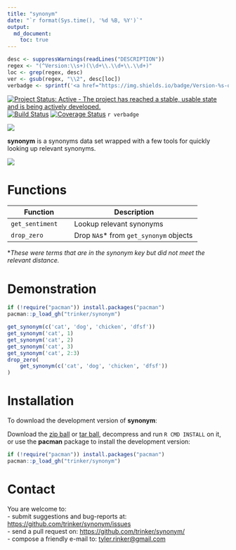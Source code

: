 ```yaml
---
title: "synonym"
date: "`r format(Sys.time(), '%d %B, %Y')`"
output:
  md_document:
    toc: true      
---
```


```r
desc <- suppressWarnings(readLines("DESCRIPTION"))
regex <- "(^Version:\\s+)(\\d+\\.\\d+\\.\\d+)"
loc <- grep(regex, desc)
ver <- gsub(regex, "\\2", desc[loc])
verbadge <- sprintf('<a href="https://img.shields.io/badge/Version-%s-orange.svg"><img src="https://img.shields.io/badge/Version-%s-orange.svg" alt="Version"/></a></p>', ver, ver)
````

[![Project Status: Active - The project has reached a stable, usable state and is being actively developed.](http://www.repostatus.org/badges/0.1.0/active.svg)](http://www.repostatus.org/#active)
[![Build Status](https://travis-ci.org/trinker/synonym.svg?branch=master)](https://travis-ci.org/trinker/synonym)
[![Coverage Status](https://coveralls.io/repos/trinker/synonym/badge.svg?branch=master)](https://coveralls.io/r/trinker/synonym?branch=master)
`r verbadge`

![](tools/synonym_logo/r_synonym.png) 

**synonym** is a synonyms data set wrapped with a few tools for quickly looking up relevant synonyms.

![](tools/synonym_logo/synonym_humor.png)

# Functions

| Function         |  Description                      |
|------------------|-----------------------------------|
| `get_sentiment`  | Lookup relevant synonyms          |
| `drop_zero`      | Drop `NA`s\* from `get_synonym` objects                    |

\**These were terms that are in the synonym key but did not meet the relevant distance.*


# Demonstration

```r
if (!require("pacman")) install.packages("pacman")
pacman::p_load_gh("trinker/synonym")

get_synonym(c('cat', 'dog', 'chicken', 'dfsf'))
get_synonym('cat', 1)
get_synonym('cat', 2)
get_synonym('cat', 3)
get_synonym('cat', 2:3)
drop_zero(
    get_synonym(c('cat', 'dog', 'chicken', 'dfsf'))
)

```


# Installation

To download the development version of **synonym**:

Download the [zip ball](https://github.com/trinker/synonym/zipball/master) or [tar ball](https://github.com/trinker/synonym/tarball/master), decompress and run `R CMD INSTALL` on it, or use the **pacman** package to install the development version:

```r
if (!require("pacman")) install.packages("pacman")
pacman::p_load_gh("trinker/synonym")
```

# Contact

You are welcome to:    
- submit suggestions and bug-reports at: <https://github.com/trinker/synonym/issues>    
- send a pull request on: <https://github.com/trinker/synonym/>    
- compose a friendly e-mail to: <tyler.rinker@gmail.com>    
